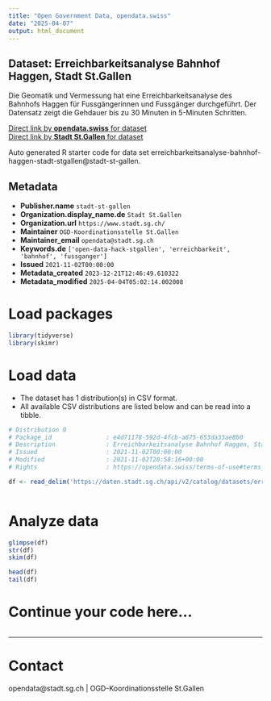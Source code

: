 ```yaml
---
title: "Open Government Data, opendata.swiss"
date: "2025-04-07"
output: html_document
---
```


## Dataset: Erreichbarkeitsanalyse Bahnhof Haggen, Stadt St.Gallen

Die Geomatik und Vermessung hat eine Erreichbarkeitsanalyse des Bahnhofs Haggen für Fussgängerinnen und Fussgänger durchgeführt. Der Datensatz zeigt die Gehdauer bis zu 30 Minuten in 5-Minuten Schritten.

[Direct link by **opendata.swiss** for dataset](https://opendata.swiss/de/dataset/erreichbarkeitsanalyse-bahnhof-haggen-stadt-st-gallen)<br>
[Direct link by **Stadt St.Gallen** for dataset](https://daten.stadt.sg.ch/explore/dataset/erreichbarkeitsanalyse-bahnhof-haggen-stadt-stgallen/)

Auto generated R starter code for data set erreichbarkeitsanalyse-bahnhof-haggen-stadt-stgallen@stadt-st-gallen.

## Metadata

- **Publisher.name** `stadt-st-gallen`
- **Organization.display_name.de** `Stadt St.Gallen`
- **Organization.url** `https://www.stadt.sg.ch/`
- **Maintainer** `OGD-Koordinationsstelle St.Gallen`
- **Maintainer_email** `opendata@stadt.sg.ch`
- **Keywords.de** `['open-data-hack-stgallen', 'erreichbarkeit', 'bahnhof', 'fussganger']`
- **Issued** `2021-11-02T00:00:00`
- **Metadata_created** `2023-12-21T12:46:49.610322`
- **Metadata_modified** `2025-04-04T05:02:14.002008`


# Load packages

```r

library(tidyverse)
library(skimr)

```

# Load data

-   The dataset has 1 distribution(s) in CSV format.
-   All available CSV distributions are listed below and can be read into a tibble.

```r

# Distribution 0
# Package_id               : e4d71178-592d-4fcb-a675-653da33ae8b0
# Description              : Erreichbarkeitsanalyse Bahnhof Haggen, Stadt St.Gallen (csv)
# Issued                   : 2021-11-02T00:00:00
# Modified                 : 2021-11-02T20:58:16+00:00
# Rights                   : https://opendata.swiss/terms-of-use#terms_by

df <- read_delim('https://daten.stadt.sg.ch/api/v2/catalog/datasets/erreichbarkeitsanalyse-bahnhof-haggen-stadt-stgallen/exports/csv?use_labels=true')



```

# Analyze data

```r

glimpse(df)
str(df)
skim(df)

head(df)
tail(df)

```

# Continue your code here...

```r

```

------------------------------------------------------------------------

# Contact

opendata@stadt.sg.ch | OGD-Koordinationsstelle St.Gallen

